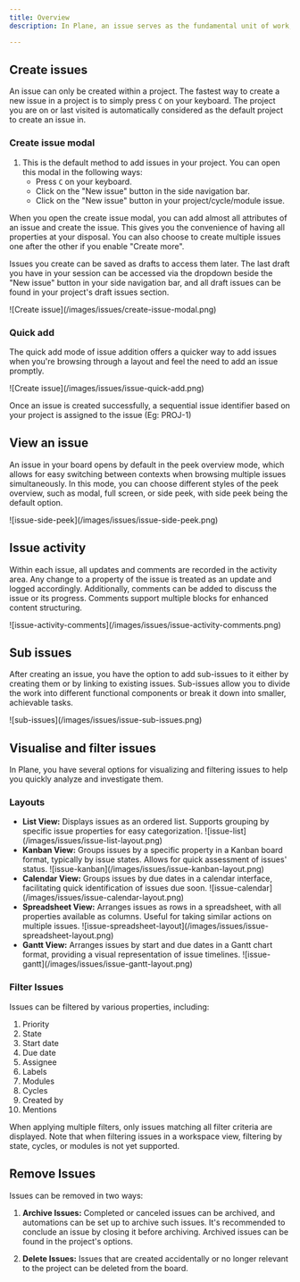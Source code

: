 ```yaml
---
title: Overview
description: In Plane, an issue serves as the fundamental unit of work, which can be assigned, managed, and completed. Issues represent the tasks you need to accomplish to make progress. They are analogous to tasks in the project management domain.

---
```

## Create issues

An issue can only be created within a project. The fastest way to create a new issue in a project is to simply press `C` on your keyboard. The project you are on or last visited is automatically considered as the default project to create an issue in.

### Create issue modal

1. This is the default method to add issues in your project. You can open this modal in the following ways:
   - Press `C` on your keyboard.
   - Click on the "New issue" button in the side navigation bar.
   - Click on the "New issue" button in your project/cycle/module issue.

When you open the create issue modal, you can add almost all attributes of an issue and create the issue. This gives you the convenience of having all properties at your disposal. You can also choose to create multiple issues one after the other if you enable "Create more".

Issues you create can be saved as drafts to access them later. The last draft you have in your session can be accessed via the dropdown beside the "New issue" button in your side navigation bar, and all draft issues can be found in your project's draft issues section.

<Frame>![Create issue](/images/issues/create-issue-modal.png)</Frame>

### Quick add

The quick add mode of issue addition offers a quicker way to add issues when you're browsing through a layout and feel the need to add an issue promptly.

<Frame>![Create issue](/images/issues/issue-quick-add.png)</Frame>

Once an issue is created successfully, a sequential issue identifier based on your project is assigned to the issue (Eg: PROJ-1)
## View an issue

An issue in your board opens by default in the peek overview mode, which allows for easy switching between contexts when browsing multiple issues simultaneously. In this mode, you can choose different styles of the peek overview, such as modal, full screen, or side peek, with side peek being the default option.

<Frame>![issue-side-peek](/images/issues/issue-side-peek.png)</Frame>

## Issue activity

Within each issue, all updates and comments are recorded in the activity area. Any change to a property of the issue is treated as an update and logged accordingly. Additionally, comments can be added to discuss the issue or its progress. Comments support multiple blocks for enhanced content structuring.

<Frame>![issue-activity-comments](/images/issues/issue-activity-comments.png)</Frame>

## Sub issues

After creating an issue, you have the option to add sub-issues to it either by creating them or by linking to existing issues. Sub-issues allow you to divide the work into different functional components or break it down into smaller, achievable tasks.

<Frame>![sub-issues](/images/issues/issue-sub-issues.png)</Frame>


## Visualise and filter issues

In Plane, you have several options for visualizing and filtering issues to help you quickly analyze and investigate them.

### Layouts

-  **List View:** Displays issues as an ordered list. Supports grouping by specific issue properties for easy categorization.
   <Frame>![issue-list](/images/issues/issue-list-layout.png)</Frame>
-  **Kanban View:** Groups issues by a specific property in a Kanban board format, typically by issue states. Allows for quick assessment of issues' status.
   <Frame>![issue-kanban](/images/issues/issue-kanban-layout.png)</Frame>
- **Calendar View:** Groups issues by due dates in a calendar interface, facilitating quick identification of issues due soon.
   <Frame>![issue-calendar](/images/issues/issue-calendar-layout.png)</Frame>
- **Spreadsheet View:** Arranges issues as rows in a spreadsheet, with all properties available as columns. Useful for taking similar actions on multiple issues.
   <Frame>![issue-spreadsheet-layout](/images/issues/issue-spreadsheet-layout.png)</Frame>
- **Gantt View:** Arranges issues by start and due dates in a Gantt chart format, providing a visual representation of issue timelines.
   <Frame>![issue-gantt](/images/issues/issue-gantt-layout.png)</Frame>

### Filter Issues

Issues can be filtered by various properties, including:

 1. Priority
 2. State
 3. Start date
 4. Due date
 5. Assignee
 6. Labels
 7. Modules
 8. Cycles
 9. Created by
10. Mentions

When applying multiple filters, only issues matching all filter criteria are displayed. Note that when filtering issues in a workspace view, filtering by state, cycles, or modules is not yet supported.

## Remove Issues

Issues can be removed in two ways:

1. **Archive Issues:** Completed or canceled issues can be archived, and automations can be set up to archive such issues. It's recommended to conclude an issue by closing it before archiving. Archived issues can be found in the project's options.

2. **Delete Issues:** Issues that are created accidentally or no longer relevant to the project can be deleted from the board.